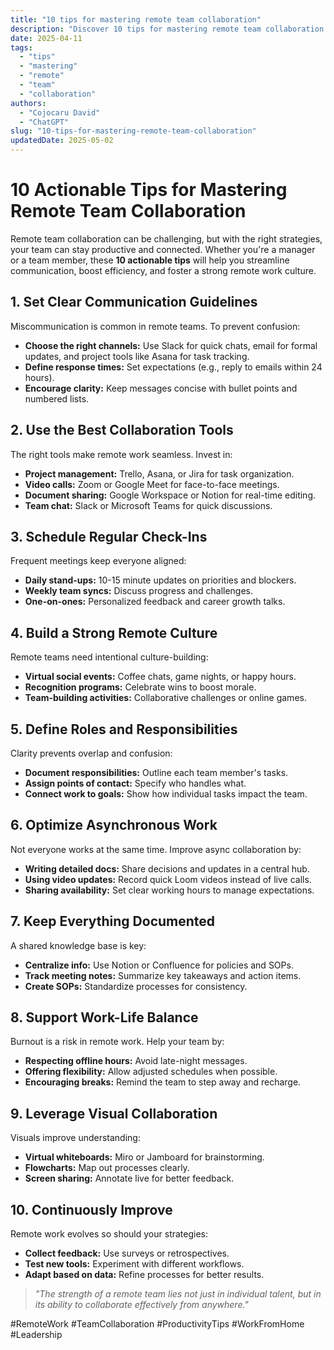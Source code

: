 ```yaml
---
title: "10 tips for mastering remote team collaboration"
description: "Discover 10 tips for mastering remote team collaboration with this in-depth guide, providing actionable insights and practical tips to boost your knowledge and results."
date: 2025-04-11
tags:
  - "tips"
  - "mastering"
  - "remote"
  - "team"
  - "collaboration"
authors:
  - "Cojocaru David"
  - "ChatGPT"
slug: "10-tips-for-mastering-remote-team-collaboration"
updatedDate: 2025-05-02
---
```


# 10 Actionable Tips for Mastering Remote Team Collaboration  

Remote team collaboration can be challenging, but with the right strategies, your team can stay productive and connected. Whether you're a manager or a team member, these **10 actionable tips** will help you streamline communication, boost efficiency, and foster a strong remote work culture.  

## 1. Set Clear Communication Guidelines  

Miscommunication is common in remote teams. To prevent confusion:  

- **Choose the right channels:** Use Slack for quick chats, email for formal updates, and project tools like Asana for task tracking.  
- **Define response times:** Set expectations (e.g., reply to emails within 24 hours).  
- **Encourage clarity:** Keep messages concise with bullet points and numbered lists.  

## 2. Use the Best Collaboration Tools  

The right tools make remote work seamless. Invest in:  

- **Project management:** Trello, Asana, or Jira for task organization.  
- **Video calls:** Zoom or Google Meet for face-to-face meetings.  
- **Document sharing:** Google Workspace or Notion for real-time editing.  
- **Team chat:** Slack or Microsoft Teams for quick discussions.  

## 3. Schedule Regular Check-Ins  

Frequent meetings keep everyone aligned:  

- **Daily stand-ups:** 10-15 minute updates on priorities and blockers.  
- **Weekly team syncs:** Discuss progress and challenges.  
- **One-on-ones:** Personalized feedback and career growth talks.  

## 4. Build a Strong Remote Culture  

Remote teams need intentional culture-building:  

- **Virtual social events:** Coffee chats, game nights, or happy hours.  
- **Recognition programs:** Celebrate wins to boost morale.  
- **Team-building activities:** Collaborative challenges or online games.  

## 5. Define Roles and Responsibilities  

Clarity prevents overlap and confusion:  

- **Document responsibilities:** Outline each team member's tasks.  
- **Assign points of contact:** Specify who handles what.  
- **Connect work to goals:** Show how individual tasks impact the team.  

## 6. Optimize Asynchronous Work  

Not everyone works at the same time. Improve async collaboration by:  

- **Writing detailed docs:** Share decisions and updates in a central hub.  
- **Using video updates:** Record quick Loom videos instead of live calls.  
- **Sharing availability:** Set clear working hours to manage expectations.  

## 7. Keep Everything Documented  

A shared knowledge base is key:  

- **Centralize info:** Use Notion or Confluence for policies and SOPs.  
- **Track meeting notes:** Summarize key takeaways and action items.  
- **Create SOPs:** Standardize processes for consistency.  

## 8. Support Work-Life Balance  

Burnout is a risk in remote work. Help your team by:  

- **Respecting offline hours:** Avoid late-night messages.  
- **Offering flexibility:** Allow adjusted schedules when possible.  
- **Encouraging breaks:** Remind the team to step away and recharge.  

## 9. Leverage Visual Collaboration  

Visuals improve understanding:  

- **Virtual whiteboards:** Miro or Jamboard for brainstorming.  
- **Flowcharts:** Map out processes clearly.  
- **Screen sharing:** Annotate live for better feedback.  

## 10. Continuously Improve  

Remote work evolves so should your strategies:  

- **Collect feedback:** Use surveys or retrospectives.  
- **Test new tools:** Experiment with different workflows.  
- **Adapt based on data:** Refine processes for better results.  

> _"The strength of a remote team lies not just in individual talent, but in its ability to collaborate effectively from anywhere."_  

#RemoteWork #TeamCollaboration #ProductivityTips #WorkFromHome #Leadership